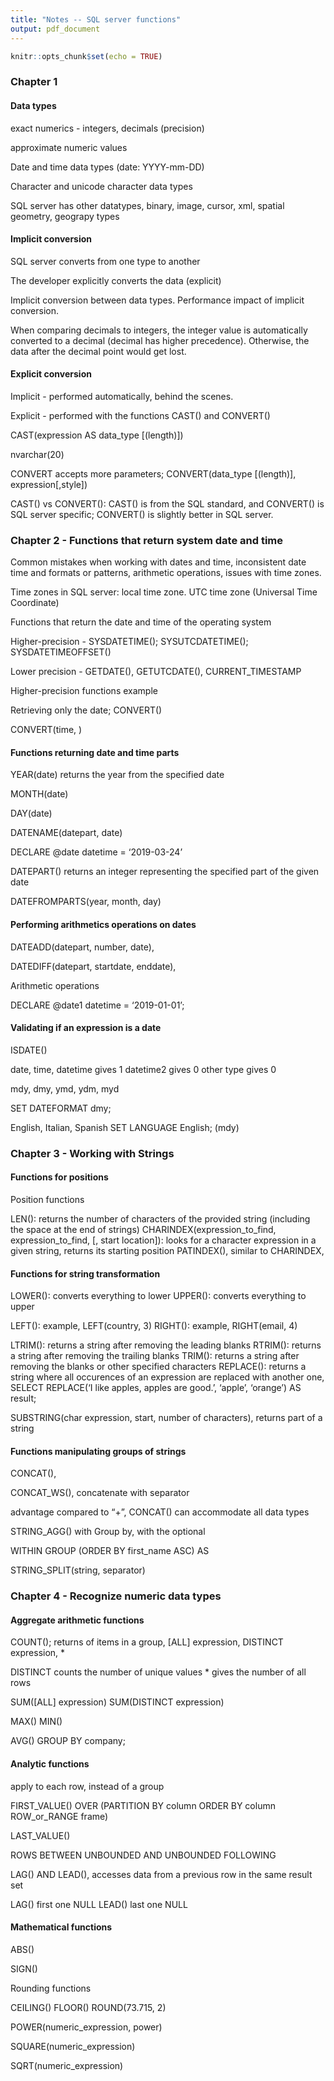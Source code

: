 ```yaml
---
title: "Notes -- SQL server functions"
output: pdf_document
---
```


```r
knitr::opts_chunk$set(echo = TRUE)
```

### Chapter 1

#### Data types
exact numerics - integers, decimals (precision) \newline

approximate numeric values \newline

Date and time data types (date: YYYY-mm-DD) \newline

Character and unicode character data types \newline

SQL server has other datatypes, binary, image, cursor, xml, spatial geometry, geograpy types

<!-- add a column in SQL server table -->
<!-- ALTER TABLE voters -->
<!-- ADD last_login ____; -->

<!-- datetime, datetime2 -->

#### Implicit conversion

SQL server converts from one type to another

The developer explicitly converts the data (explicit)

<!-- # GETDATE() -->
<!-- error converting datatype varchar to numeric -->

Implicit conversion between data types. Performance impact of implicit conversion. 

When comparing decimals to integers, the integer value is automatically converted to a decimal (decimal has higher precedence). Otherwise, the data after the decimal point would get lost. 

#### Explicit conversion

Implicit - performed automatically, behind the scenes. 

Explicit - performed with the functions CAST() and CONVERT()

CAST(expression AS data_type [(length)])

nvarchar(20)

CONVERT accepts more parameters; 
CONVERT(data_type [(length)], expression[,style])

CAST() vs CONVERT(): CAST() is from the SQL standard, and CONVERT() is SQL server specific; CONVERT() is slightly better in SQL server.



<!-- SELECT  -->
<!-- 	first_name, -->
<!-- 	last_name, -->
<!-- 	total_votes -->
<!-- FROM voters -->
<!-- -- Transform the total_votes to char of length 10 -->
<!-- WHERE CAST(total_votes AS char) LIKE '5%'; -->


<!-- SELECT  -->
<!-- 	email, -->
<!--     -- Convert birthdate to varchar show it like: "Mon dd,yyyy"  -->
<!--     CONVERT(varchar, birthdate, 107) AS birthdate -->
<!-- FROM voters; -->

<!-- SELECT  -->
<!-- 	first_name, -->
<!--     last_name, -->
<!-- 	-- Convert birthdate to varchar(10) and show it as yy/mm/dd. This format corresponds to value 11 of the "style" parameter. -->
<!-- 	CONVERT(varchar, birthdate, 11) AS birthdate, -->
<!--     gender, -->
<!--     country -->
<!-- FROM voters -->
<!-- WHERE country = 'Belgium'  -->
<!--     -- Select only the female voters -->
<!-- 	AND gender = 'F' -->
<!--     -- Select only people who voted more than 20 times   -->
<!--     AND total_votes > 20; -->



### Chapter 2 - Functions that return system date and time

Common mistakes when working with dates and time, inconsistent date time and formats or patterns, arithmetic operations, issues with time zones. 

Time zones in SQL server: local time zone. UTC time zone (Universal Time Coordinate)

Functions that return the date and time of the operating system

Higher-precision - SYSDATETIME(); SYSUTCDATETIME(); SYSDATETIMEOFFSET()

Lower precision - GETDATE(), GETUTCDATE(), CURRENT_TIMESTAMP

Higher-precision functions example

Retrieving only the date; CONVERT()

CONVERT(time, )

<!-- Select the local system's date, including the timezone information -->

<!-- SELECT  -->
<!-- 	SYSDATETIMEOFFSET() AS Timezone; -->


<!-- SELECT  -->
<!-- 	CONVERT(VARCHAR(24), SYSDATETIME(), 107) AS HighPrecision, -->
<!-- 	CONVERT(VARCHAR(24), GETDATE(), 102) AS LowPrecision; -->
	
#### Functions returning date and time parts

YEAR(date) returns the year from the specified date

MONTH(date) 

DAY(date) 

DATENAME(datepart, date)

DECLARE @date datetime = '2019-03-24'

DATEPART() returns an integer representing the specified part of the given date

DATEFROMPARTS(year, month, day)

<!-- SELECT  -->
<!-- 	first_name, -->
<!-- 	last_name, -->
<!--    	-- Extract the year of the first vote -->
<!-- 	YEAR(first_vote_date)  AS first_vote_year, -->
<!--     -- Extract the month of the first vote -->
<!-- 	MONTH(first_vote_date) AS first_vote_month, -->
<!--     -- Extract the day of the first vote -->
<!-- 	DAY(first_vote_date)   AS first_vote_day -->
<!-- FROM voters -->
<!-- -- The year of the first vote should be greater than 2015 -->
<!-- WHERE YEAR(first_vote_date) > 2015 -->
<!-- -- The day should not be the first day of the month -->
<!--   AND DAY(first_vote_date) <> 1; -->



<!-- SELECT  -->
<!-- 	first_name, -->
<!-- 	last_name, -->
<!-- 	first_vote_date, -->
<!--     -- Select the number of the day within the year -->
<!-- 	DATENAME(dayofyear, first_vote_date) AS first_vote_dayofyear -->
<!-- FROM voters; -->


<!-- SELECT  -->
<!-- 	first_name, -->
<!-- 	last_name, -->
<!--    	-- Extract the month number of the first vote -->
<!-- 	DATEPART(MONTH,first_vote_date) AS first_vote_month1, -->
<!-- 	-- Extract the month name of the first vote -->
<!--     DATENAME(MONTH,first_vote_date) AS first_vote_month2, -->
<!-- 	-- Extract the weekday number of the first vote -->
<!-- 	DATEPART(WEEKDAY,first_vote_date) AS first_vote_weekday1, -->
<!--     -- Extract the weekday name of the first vote -->
<!-- 	DATENAME(WEEKDAY,first_vote_date) AS first_vote_weekday2 -->
<!-- FROM voters; -->

#### Performing arithmetics operations on dates

DATEADD(datepart, number, date), 

DATEDIFF(datepart, startdate, enddate),

Arithmetic operations

DECLARE @date1 datetime = '2019-01-01';

#### Validating if an expression is a date

ISDATE()

date, time, datetime gives 1
datetime2 gives 0
other type gives 0

<!-- SET DATEFORMAT {format} -->

mdy, dmy, ymd, ydm, myd

SET DATEFORMAT dmy;

<!-- SET LANGUAGE {language} -->
English, Italian, Spanish
SET LANGUAGE English; (mdy)

<!-- DECLARE @date1 NVARCHAR(20) = '15/2019/4'; -->

<!-- -- Set the date format and check if the variable is a date -->
<!-- SET DATEFORMAT dym; -->
<!-- SELECT ISDATE(@date1) AS result; -->


<!-- DECLARE @date1 NVARCHAR(20) = '30.03.2019'; -->

<!-- -- Set the correct language -->
<!-- SET LANGUAGE Dutch; -->
<!-- SELECT -->
<!-- 	@date1 AS initial_date, -->
<!--     -- Check that the date is valid -->
<!-- 	ISDATE(@date1) AS is_valid, -->
<!--     -- Select the name of the month -->
<!-- 	DATENAME(month, @date1) AS month_name; -->



<!-- DECLARE @date1 NVARCHAR(20) = '12/18/55'; -->

<!-- -- Set the correct language -->
<!-- SET LANGUAGE English; -->
<!-- SELECT -->
<!-- 	@date1 AS initial_date, -->
<!--     -- Check that the date is valid -->
<!-- 	ISDATE(@date1) AS is_valid, -->
<!--     -- Select the week day name -->
<!-- 	DATENAME(weekday, @date1) AS week_day, -->
<!-- 	-- Extract the year from the date -->
<!-- 	YEAR(@date1) AS year_name; -->



<!-- SELECT -->
<!-- 	first_name, -->
<!--     last_name, -->
<!--     birthdate, -->
<!-- 	first_vote_date, -->
<!-- 	-- Find out on which day of the week each participant voted  -->
<!-- 	DATENAME(weekday, first_vote_date) AS first_vote_weekday, -->
<!-- 	-- Find out the year of the first vote -->
<!-- 	YEAR(first_vote_date) AS first_vote_year, -->
<!-- 	-- Discover the participants' age when they joined the contest -->
<!-- 	DATEDIFF(YEAR, birthdate, first_vote_date) AS age_at_first_vote,	 -->
<!-- 	-- Calculate the current age of each voter -->
<!-- 	DATEDIFF(YEAR, birthdate, GETDATE()) AS current_age -->
<!-- FROM voters; -->



### Chapter 3 - Working with Strings


#### Functions for positions
Position functions

LEN(): returns the number of characters of the provided string (including the space at the end of strings)
CHARINDEX(expression_to_find, expression_to_find, [, start location]): looks for a character expression in a given string, returns its starting position
PATINDEX(), similar to CHARINDEX, 

\begin{itemize}
\item match any string of any length \%
\item match on a single character "_", 
\item [] match on any character in the [] brackets (for example, [abc] would match on a, b, or c characters)
\end{itemize}

#### Functions for string transformation

LOWER(): converts everything to lower
UPPER(): converts everything to upper

LEFT(): example, LEFT(country, 3)
RIGHT(): example, RIGHT(email, 4)

LTRIM(): returns a string after removing the leading blanks
RTRIM(): returns a string after removing the trailing blanks
TRIM(): returns a string after removing the blanks or other specified characters
REPLACE(): returns a string where all occurences of an expression are replaced with another one, SELECT REPLACE('I like apples, apples are good.', 'apple', 'orange') AS result;

SUBSTRING(char expression, start, number of characters), returns part of a string


<!-- SELECT  -->
<!-- 	company, -->
<!-- 	bean_type, -->
<!-- 	broad_bean_origin, -->
<!--     -- 'company' and 'broad_bean_origin' should be in uppercase -->
<!-- 	'The company ' +  UPPER(company) + ' uses beans of type "' + bean_type + '", originating from ' + UPPER(broad_bean_origin) + '.' -->
<!-- FROM ratings -->
<!-- WHERE  -->
<!--     -- The 'broad_bean_origin' should not be unknown -->
<!-- 	LOWER(broad_bean_origin) NOT LIKE '%unknown%' -->
<!--      -- The 'bean_type' should not be unknown -->
<!--     AND LOWER(bean_type) NOT LIKE '%unknown%'; -->

<!-- SELECT  -->
<!-- 	first_name, -->
<!-- 	last_name, -->
<!-- 	country, -->
<!--     -- Select only the first 3 characters from the first name -->
<!-- 	LEFT(first_name, 3) AS part1, -->
<!--     -- Select only the last 3 characters from the last name -->
<!--     RIGHT(last_name, 3) AS part2, -->
<!--     -- Select only the last 2 digits from the birth date -->
<!--     RIGHT(birthdate, 2) AS part3, -->
<!--     -- Create the alias for each voter -->
<!--     LEFT(first_name, 3) + RIGHT(last_name, 3) + '_' + RIGHT(birthdate, 2)  -->
<!-- FROM voters; -->

#### Functions manipulating groups of strings

CONCAT(), 

CONCAT_WS(), concatenate with separator

advantage compared to "+", CONCAT() can accommodate all data types

STRING_AGG() with Group by, with the optional <order_clause>

WITHIN GROUP (ORDER BY first_name ASC) AS 

STRING_SPLIT(string, separator)

<!-- SELECT -->
<!-- 	-- Create a list with all bean origins, delimited by comma -->
<!-- 	STRING_AGG(bean_origin, ',') AS bean_origins -->
<!-- FROM ratings -->
<!-- WHERE company IN ('Bar Au Chocolat', 'Chocolate Con Amor', 'East Van Roasters'); -->



<!-- SELECT  -->
<!-- 	company, --
<!-- DECLARE @phrase NVARCHAR(MAX) = 'In the morning I brush my teeth. In the afternoon I take a nap. In the evening I watch TV.' -->

<!-- SELECT value -->
<!-- FROM STRING_SPLIT(@phrase, ' '); -->>
<!--     -- Create a list with all bean origins ordered alphabetically -->
<!-- 	STRING_AGG(bean_origin, ',') WITHIN GROUP (ORDER BY bean_origin ASC) AS bean_origins -->
<!-- FROM ratings -->
<!-- WHERE company IN ('Bar Au Chocolat', 'Chocolate Con Amor', 'East Van Roasters') -->
<!-- -- Specify the columns used for grouping your data -->
<!-- GROUP BY company; -->

<!-- SELECT -->
<!--     -- Concatenate the first and last name -->
<!-- 	CONCAT('***' , first_name, ' ', UPPER(last_name), '***') AS name, -->
<!--     -- Mask the last two digits of the year -->
<!--     REPLACE(birthdate, SUBSTRING(CAST(birthdate AS varchar), 3, 2), 'XX') AS birthdate, -->
<!-- 	email, -->
<!-- 	country -->
<!-- FROM voters -->
<!--    -- Select only voters with a first name less than 5 characters -->
<!-- WHERE LEN(first_name) < 5 -->
<!--    -- Look for this pattern in the email address: "j%[0-9]@yahoo.com" -->
<!-- 	AND PATINDEX('j_a%@yahoo.com', email) > 0;    -->



### Chapter 4 - Recognize numeric data types

#### Aggregate arithmetic functions
COUNT(); returns of items in a group, [ALL] expression, DISTINCT expression, *

DISTINCT counts the number of unique values
* gives the number of all rows

SUM([ALL]  expression)
SUM(DISTINCT expression)

MAX()
MIN()

AVG()
GROUP BY company;

<!-- SELECT  -->
<!-- 	company, -->
<!-- 	-- Calculate the average cocoa percent -->
<!-- 	AVG(cocoa_percent) AS avg_cocoa, -->
<!-- 	-- Calculate the minimum rating received by each company -->
<!-- 	MIN(rating) AS min_rating, -->
<!-- 	-- Calculate the maximum rating received by each company -->
<!-- 	MAX(rating) AS max_rating -->
<!-- FROM ratings -->
<!-- GROUP BY company -->
<!-- -- Order the values by the maximum rating -->
<!-- ORDER BY MAX(rating) DESC; -->

#### Analytic functions

apply to each row, instead of a group

FIRST_VALUE() OVER (PARTITION BY column ORDER BY column ROW_or_RANGE frame)

LAST_VALUE()

ROWS BETWEEN UNBOUNDED AND UNBOUNDED FOLLOWING 


LAG() AND LEAD(), accesses data from a previous row in the same result set

LAG() first one NULL
LEAD() last one NULL


<!-- SELECT  -->
<!-- 	first_name, -->
<!-- 	last_name, -->
<!-- 	total_votes AS votes, -->
<!--     -- Select the number of votes of the next voter -->
<!-- 	LEAD(total_votes) OVER (ORDER BY total_votes) AS votes_next_voter, -->
<!--     -- Calculate the difference between the number of votes -->
<!-- 	LEAD(total_votes) OVER (ORDER BY total_votes) - total_votes AS votes_diff -->
<!-- FROM voters -->
<!-- WHERE country = 'France' -->
<!-- ORDER BY total_votes; -->

<!-- SELECT  -->
<!-- 	broad_bean_origin AS bean_origin, -->
<!-- 	rating, -->
<!-- 	cocoa_percent, -->
<!--     -- Retrieve the cocoa % of the bar with the previous rating -->
<!-- 	LAG(cocoa_percent)  -->
<!-- 		OVER(PARTITION BY broad_bean_origin ORDER BY rating) AS percent_lower_rating -->
<!-- FROM ratings -->
<!-- WHERE company = 'Fruition' -->
<!-- ORDER BY broad_bean_origin, rating ASC; -->


<!-- SELECT  -->
<!-- 	first_name + ' ' + last_name AS name, -->
<!-- 	country, -->
<!-- 	birthdate, -->
<!-- 	-- Retrieve the birthdate of the oldest voter per country -->
<!-- 	FIRST_VALUE(birthdate)  -->
<!-- 	OVER (PARTITION BY country ORDER BY birthdate ASC) AS oldest_voter, -->
<!-- 	-- Retrieve the birthdate of the youngest voter per country -->
<!-- 	LAST_VALUE(birthdate)  -->
<!-- 		OVER (PARTITION BY country ORDER BY birthdate ROWS BETWEEN UNBOUNDED PRECEDING AND UNBOUNDED FOLLOWING -->
<!-- 				) AS youngest_voter -->
<!-- FROM voters -->
<!-- WHERE country IN ('Spain', 'USA'); -->

#### Mathematical functions
ABS()

SIGN()

Rounding functions

CEILING()
FLOOR()
ROUND(73.715, 2)

POWER(numeric_expression, power)

SQUARE(numeric_expression)

SQRT(numeric_expression) 


<!-- DECLARE @number1 DECIMAL(18,2) = -5.4; -->
<!-- DECLARE @number2 DECIMAL(18,2) = 7.89; -->
<!-- DECLARE @number3 DECIMAL(18,2) = 13.2; -->
<!-- DECLARE @number4 DECIMAL(18,2) = 0.003; -->

<!-- DECLARE @result DECIMAL(18,2) = @number1 * @number2 - @number3 - @number4; -->
<!-- SELECT  -->
<!-- 	@result AS result, -->
<!--     -- Show the absolute value of the result -->
<!-- 	ABS(@result) AS abs_result; -->

